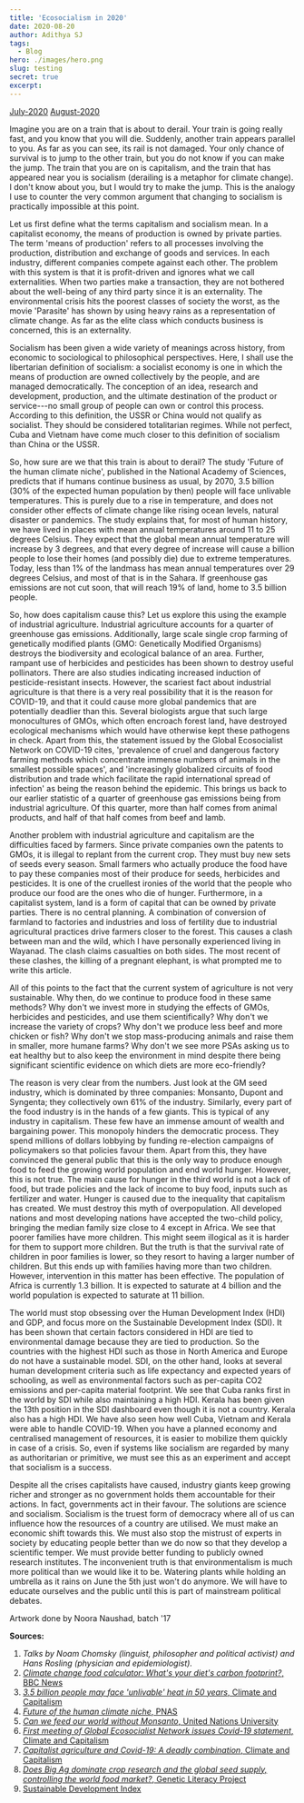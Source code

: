 ```yaml
---
title: 'Ecosocialism in 2020'
date: 2020-08-20
author: Adithya SJ
tags:
  - Blog
hero: ./images/hero.png
slug: testing
secret: true
excerpt: 
---
```



[July-2020](./images/July_2020_Issue_11.pdf)
[August-2020](./images/August_2020_Issue_12.pdf)

Imagine you are on a train that is about to derail. Your train is going
really fast, and you know that you will die. Suddenly, another train
appears parallel to you. As far as you can see, its rail is not damaged.
Your only chance of survival is to jump to the other train, but you do
not know if you can make the jump. The train that you are on is
capitalism, and the train that has appeared near you is socialism
(derailing is a metaphor for climate change). I don't know about you,
but I would try to make the jump. This is the analogy I use to counter
the very common argument that changing to socialism is practically
impossible at this point.

Let us first define what the terms capitalism and socialism mean. In a
capitalist economy, the means of production is owned by private parties.
The term 'means of production' refers to all processes involving the
production, distribution and exchange of goods and services. In each
industry, different companies compete against each other. The problem
with this system is that it is profit-driven and ignores what we call
externalities. When two parties make a transaction, they are not
bothered about the well-being of any third party since it is an
externality. The environmental crisis hits the poorest classes of
society the worst, as the movie 'Parasite' has shown by using heavy
rains as a representation of climate change. As far as the elite class
which conducts business is concerned, this is an externality.

Socialism has been given a wide variety of meanings across history, from
economic to sociological to philosophical perspectives. Here, I shall
use the libertarian definition of socialism: a socialist economy is one
in which the means of production are owned collectively by the people,
and are managed democratically. The conception of an idea, research and
development, production, and the ultimate destination of the product or
service---no small group of people can own or control this process.
According to this definition, the USSR or China would not qualify as
socialist. They should be considered totalitarian regimes. While not
perfect, Cuba and Vietnam have come much closer to this definition of
socialism than China or the USSR.

So, how sure are we that this train is about to derail? The study
'Future of the human climate niche', published in the National Academy
of Sciences, predicts that if humans continue business as usual, by
2070, 3.5 billion (30% of the expected human population by then) people
will face unlivable temperatures. This is purely due to a rise in
temperature, and does not consider other effects of climate change like
rising ocean levels, natural disaster or pandemics. The study explains
that, for most of human history, we have lived in places with mean
annual temperatures around 11 to 25 degrees Celsius. They expect that
the global mean annual temperature will increase by 3 degrees, and that
every degree of increase will cause a billion people to lose their homes
(and possibly die) due to extreme temperatures. Today, less than 1% of
the landmass has mean annual temperatures over 29 degrees Celsius, and
most of that is in the Sahara. If greenhouse gas emissions are not cut
soon, that will reach 19% of land, home to 3.5 billion people.

So, how does capitalism cause this? Let us explore this using the
example of industrial agriculture. Industrial agriculture accounts for a
quarter of greenhouse gas emissions. Additionally, large scale single
crop farming of genetically modified plants (GMO: Genetically Modified
Organisms) destroys the biodiversity and ecological balance of an area.
Further, rampant use of herbicides and pesticides has been shown to
destroy useful pollinators. There are also studies indicating increased
induction of pesticide-resistant insects. However, the scariest fact
about industrial agriculture is that there is a very real possibility
that it is the reason for COVID-19, and that it could cause more global
pandemics that are potentially deadlier than this. Several biologists
argue that such large monocultures of GMOs, which often encroach forest
land, have destroyed ecological mechanisms which would have otherwise
kept these pathogens in check. Apart from this, the statement issued by
the Global Ecosocialist Network on COVID-19 cites, 'prevalence of cruel
and dangerous factory farming methods which concentrate immense numbers
of animals in the smallest possible spaces', and 'increasingly
globalized circuits of food distribution and trade which facilitate the
rapid international spread of infection' as being the reason behind the
epidemic. This brings us back to our earlier statistic of a quarter of
greenhouse gas emissions being from industrial agriculture. Of this
quarter, more than half comes from animal products, and half of that
half comes from beef and lamb.

Another problem with industrial agriculture and capitalism are the
difficulties faced by farmers. Since private companies own the patents
to GMOs, it is illegal to replant from the current crop. They must buy
new sets of seeds every season. Small farmers who actually produce the
food have to pay these companies most of their produce for seeds,
herbicides and pesticides. It is one of the cruellest ironies of the
world that the people who produce our food are the ones who die of
hunger. Furthermore, in a capitalist system, land is a form of capital
that can be owned by private parties. There is no central planning. A
combination of conversion of farmland to factories and industries and
loss of fertility due to industrial agricultural practices drive farmers
closer to the forest. This causes a clash between man and the wild,
which I have personally experienced living in Wayanad. The clash claims
casualties on both sides. The most recent of these clashes, the killing
of a pregnant elephant, is what prompted me to write this article.

All of this points to the fact that the current system of agriculture is
not very sustainable. Why then, do we continue to produce food in these
same methods? Why don't we invest more in studying the effects of GMOs,
herbicides and pesticides, and use them scientifically? Why don't we
increase the variety of crops? Why don't we produce less beef and more
chicken or fish? Why don't we stop mass-producing animals and raise them
in smaller, more humane farms? Why don't we see more PSAs asking us to
eat healthy but to also keep the environment in mind despite there being
significant scientific evidence on which diets are more eco-friendly?

The reason is very clear from the numbers. Just look at the GM seed
industry, which is dominated by three companies: Monsanto, Dupont and
Syngenta; they collectively own 61% of the industry. Similarly, every
part of the food industry is in the hands of a few giants. This is
typical of any industry in capitalism. These few have an immense amount
of wealth and bargaining power. This monopoly hinders the democratic
process. They spend millions of dollars lobbying by funding re-election
campaigns of policymakers so that policies favour them. Apart from this,
they have convinced the general public that this is the only way to
produce enough food to feed the growing world population and end world
hunger. However, this is not true. The main cause for hunger in the
third world is not a lack of food, but trade policies and the lack of
income to buy food, inputs such as fertilizer and water. Hunger is
caused due to the inequality that capitalism has created. We must
destroy this myth of overpopulation. All developed nations and most
developing nations have accepted the two-child policy, bringing the
median family size close to 4 except in Africa. We see that poorer
families have more children. This might seem illogical as it is harder
for them to support more children. But the truth is that the survival
rate of children in poor families is lower, so they resort to having a
larger number of children. But this ends up with families having more
than two children. However, intervention in this matter has been
effective. The population of Africa is currently 1.3 billion. It is
expected to saturate at 4 billion and the world population is expected
to saturate at 11 billion.

The world must stop obsessing over the Human Development Index (HDI) and
GDP, and focus more on the Sustainable Development Index (SDI). It has
been shown that certain factors considered in HDI are tied to
environmental damage because they are tied to production. So the
countries with the highest HDI such as those in North America and Europe
do not have a sustainable model. SDI, on the other hand, looks at
several human development criteria such as life expectancy and expected
years of schooling, as well as environmental factors such as per-capita
CO2 emissions and per-capita material footprint. We see that Cuba ranks
first in the world by SDI while also maintaining a high HDI. Kerala has
been given the 13th position in the SDI dashboard even though it is not
a country. Kerala also has a high HDI. We have also seen how well Cuba,
Vietnam and Kerala were able to handle COVID-19. When you have a planned
economy and centralised management of resources, it is easier to
mobilize them quickly in case of a crisis. So, even if systems like
socialism are regarded by many as authoritarian or primitive, we must
see this as an experiment and accept that socialism is a success.

Despite all the crises capitalists have caused, industry giants keep
growing richer and stronger as no government holds them accountable for
their actions. In fact, governments act in their favour. The solutions
are science and socialism. Socialism is the truest form of democracy
where all of us can influence how the resources of a country are
utilised. We must make an economic shift towards this. We must also stop
the mistrust of experts in society by educating people better than we do
now so that they develop a scientific temper. We must provide better
funding to publicly owned research institutes. The inconvenient truth is
that environmentalism is much more political than we would like it to
be. Watering plants while holding an umbrella as it rains on June the
5th just won't do anymore. We will have to educate ourselves and the
public until this is part of mainstream political debates.

Artwork done by Noora Naushad, batch '17

**Sources:**

1. *Talks by Noam Chomsky (linguist, philosopher and political
    activist) and Hans Rosling (physician and epidemiologist).*
2. [*Climate change food calculator: What's your diet's carbon footprint?*, BBC News](https://www.bbc.com/news/science-environment-46459714#:~:text=However%2C%20the%20researchers%20found%20that,calories%20we%20eat%20and%20drink.)
3. [*3.5 billion people may face 'unlivable' heat in 50 years*, Climate and Capitalism](https://climateandcapitalism.com/2020/05/09/3-5-billion-people-may-face-unlivable-heat-in-50-years/)
4. [*Future of the human climate niche*, PNAS](https://www.pnas.org/content/117/21/11350)
5. [*Can we feed our world without Monsanto*, United Nations University](https://ourworld.unu.edu/en/can-we-feed-our-world-without-monsanto)
6. [*First meeting of Global Ecosocialist Network issues Covid-19 statement*, Climate and Capitalism](https://climateandcapitalism.com/2020/05/04/gen-meeting-covid-19-statement/)
7. [*Capitalist agriculture and Covid-19: A deadly combination*, Climate and Capitalism](https://climateandcapitalism.com/2020/03/11/capitalist-agriculture-and-covid-19-a-deadly-combination/)
8. [*Does Big Ag dominate crop research and the global seed supply, controlling the world food market?*, Genetic Literacy Project](https://gmo.geneticliteracyproject.org/FAQ/do-monsanto-and-big-ag-control-crop-research-and-world-food-supply/)
9. [Sustainable Development Index](https://www.sustainabledevelopmentindex.org/)

